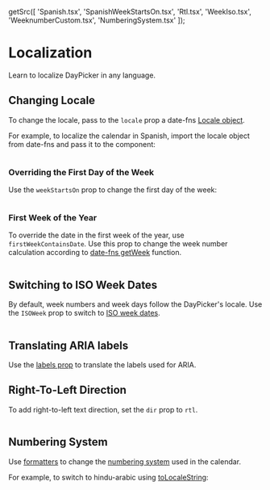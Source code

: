 
  getSrc([
    'Spanish.tsx',
    'SpanishWeekStartsOn.tsx',
    'Rtl.tsx',
    'WeekIso.tsx',
    'WeeknumberCustom.tsx',
    'NumberingSystem.tsx'
  ]);

# Localization

Learn to localize DayPicker in any language.

## Changing Locale

To change the locale, pass to the `locale` prop a date-fns [Locale
object](http://date-fns.org/docs/Locale).

For example, to localize the calendar in Spanish, import the locale object from
date-fns and pass it to the component:

```include-example filename="Spanish.tsx"

```

### Overriding the First Day of the Week

Use the `weekStartsOn` prop to change the first day of the week:

```include-example filename="SpanishWeekStartsOn.tsx"

```

### First Week of the Year

To override the date in the first week of the year, use `firstWeekContainsDate`.
Use this prop to change the week number calculation according to [date-fns
getWeek](https://date-fns.org/docs/getWeek) function.

```include-example filename="WeeknumberCustom.tsx"

```

## Switching to ISO Week Dates

By default, week numbers and week days follow the DayPicker's locale. Use the
`ISOWeek` prop to switch to [ISO week
dates](https://en.wikipedia.org/wiki/ISO_week_date).

```include-example filename="WeekIso.tsx"

```

## Translating ARIA labels

Use the [labels prop](/api/interfaces/daypickerdefaultprops#labels) to translate
the labels used for ARIA.

## Right-To-Left Direction

To add right-to-left text direction, set the `dir` prop to `rtl`.

```include-example filename="Rtl.tsx"

```

## Numbering System

Use [formatters](/guides/formatters) to change the [numbering system](https://en.wikipedia.org/wiki/Numeral_system) used in the
calendar.

For example, to switch to hindu-arabic using
[toLocaleString](https://developer.mozilla.org/en/docs/Web/JavaScript/Reference/Global_Objects/Date/toLocaleString):

```include-example filename="NumberingSystem.tsx"

```
